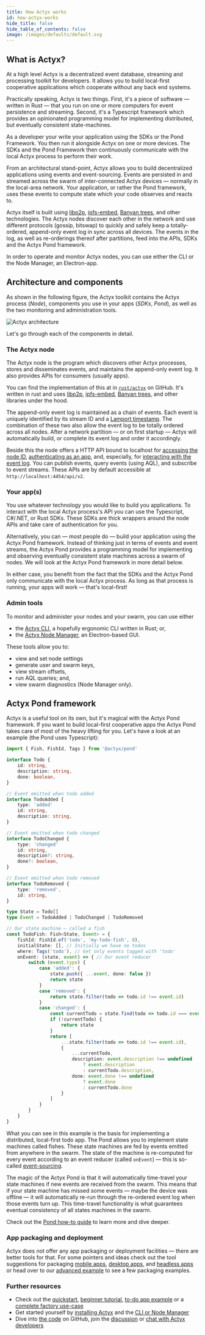 ```yaml
---
title: How Actyx works
id: how-actyx-works
hide_title: false
hide_table_of_contents: false
image: /images/defaults/default.svg
---
```



## What is Actyx?

At a high level Actyx is a decentralized event database, streaming and processing toolkit for developers.
It allows you to build local-first cooperative applications which cooperate without any back end systems.

Practically speaking, Actyx is two things.
First, it's a piece of software — written in Rust — that you run on one or more computers for event persistence and streaming.
Second, it's a Typescript framework which provides an opinionated programming model for implementing distributed, but eventually consistent state-machines.

As a developer your write your application using the SDKs or the Pond Framework.
You then run it alongside Actyx on one or more devices.
The SDKs and the Pond Framework then continuously communicate with the local Actyx process to perform their work.

From an architectural stand-point, Actyx allows you to build decentralized applications using events and event-sourcing.
Events are persisted in and streamed across the swarm of inter-connected Actyx devices — normally in the local-area network.
Your application, or rather the Pond framework, uses these events to compute state which your code observes and reacts to.

Actyx itself is built using [libp2p](https://github.com/libp2p), [ipfs-embed](https://github.com/ipfs-rust/ipfs-embed), 
[Banyan trees](https://github.com/Actyx/banyan), and other technologies.
The Actyx nodes discover each other in the network and use different protocols (gossip, bitswap) to quickly and safely 
keep a totally-ordered, append-only event log in sync across all devices.
The events in the log, as well as re-orderings thereof after partitions, feed into the APIs, SDKs and the Actyx Pond framework.

In order to operate and monitor Actyx nodes, you can use either the CLI or the Node Manager, an Electron-app.

## Architecture and components

As shown in the following figure, the Actyx toolkit contains the Actyx process (_Node_), components you use in your apps (_SDKs_, _Pond_), as 
well as the two monitoring and administration tools.

![Actyx architecture](../../static/images/conceptual/how-actyx-works/how-it-works.svg)

Let's go through each of the components in detail.

### The Actyx node

The Actyx node is the program which discovers other Actyx processes, stores and disseminates events, 
and maintains the append-only event log. It also provides APIs for consumers (usually apps).

You can find the implementation of this at in [`rust/actyx`](https://github.com/Actyx/Actyx/tree/master/rust/actyx) 
on GitHub.
It's written in rust and uses [libp2p](https://github.com/libp2p), [ipfs-embed](https://github.com/ipfs-rust/ipfs-embed), 
[Banyan trees](https://github.com/Actyx/banyan), and other libraries under the hood.

The append-only event log is maintained as a chain of events. Each event is uniquely identified
by its stream ID and a [Lamport timestamp](https://en.wikipedia.org/wiki/Lamport_timestamp). The combination
of these two also allow the event log to be totally ordered across all nodes. After a network partition — or on 
first startup — Actyx will automatically build, or complete its event log and order it accordingly.

Beside this the node offers a HTTP API bound to localhost for [accessing the node ID](../reference/node-api.mdx), 
[authenticating as an app](../reference/auth-api.mdx), and, especially, for 
[interacting with the event log](../reference/events-api.mdx). You can publish events, query events (using AQL), 
and subscribe to event streams. These APIs are by default accessible at `http://localhost:4454/api/v2`.

### Your app(s)

You use whatever technology you would like to build you applications. To interact with the local 
Actyx process's API you can use the Typescript, C#/.NET, or Rust SDKs. These SDKs are thick wrappers 
around the node APIs and take care of authentication for you.

Alternatively, you can — most people do — build your application using the Actyx Pond framework. Instead 
of thinking just in terms of events and event streams, the Actyx Pond provides a programming model for 
implementing and observing eventually consistent state machines across a swarm of nodes. We will look at the 
Actyx Pond framework in more detail below.

In either case, you benefit from the fact that the SDKs and the Actyx Pond only communicate with the local 
Actyx process. As long as that process is running, your apps will work — that's local-first!

### Admin tools

To monitor and administer your nodes and your swarm, you can use either

- the [Actyx CLI](../reference/cli/overview.md), a hopefully ergonomic CLI written in Rust; or,
- the [Actyx Node Manager](../reference/node-manager.mdx), an Electron-based GUI.

These tools allow you to:

- view and set node settings
- generate user and swarm keys,
- view stream offsets,
- run AQL queries; and,
- view swarm diagnostics (Node Manager only).


## Actyx Pond framework

Actyx is a useful tool on its own, but it's magical with the Actyx Pond framework. If you want to build 
local-first cooperative apps the Actyx Pond takes care of most of the heavy lifting for you. Let's have a 
look at an example (the Pond uses Typescript):

```ts
import { Fish, FishId, Tags } from '@actyx/pond'

interface Todo {
    id: string,
    description: string,
    done: boolean,
}

// Event emitted when todo added
interface TodoAdded {
    type: 'added'
    id: string,
    description: string,
}

// Event emitted when todo changed
interface TodoChanged {
    type: 'changed'
    id: string,
    description?: string,
    done?: boolean,
}

// Event emitted when todo removed
interface TodoRemoved {
    type: 'removed',
    id: string,
}

type State = Todo[]
type Event = TodoAdded | TodoChanged | TodoRemoved

// Our state machine — called a fish
const TodoFish: Fish<State, Event> = {
    fishId: FishId.of('todo', 'my-todo-fish', 0),
    initialState: [], // Initially we have no todos
    where: Tags('todo'), // Get only events tagged with 'todo'
    onEvent: (state, event) => { // Our event reducer
        switch (event.type) {
            case 'added': {
                state.push({ ...event, done: false })
                return state
            }
            case 'removed': {
                return state.filter(todo => todo.id !== event.id)
            }
            case 'changed': {
                const currentTodo = state.find(todo => todo.id === event.id)
                if (!currentTodo) {
                    return state
                }
                return [
                    ...state.filter(todo => todo.id !== event.id),
                    {
                        ...currentTodo,
                        description: event.description !== undefined
                            ? event.description
                            : currentTodo.description,
                        done: event.done !== undefined
                            ? event.done
                            : currentTodo.done
                    }
                ]
            }
        }
    }
}
```

What you can see in this example is the basis for implementing a distributed, local-first todo 
app. The Pond allows you to implement state machines called fishes. These state machines are fed by
events emitted from anywhere in the swarm. The state of the machine is re-computed for every event
according to an event reducer (called `onEvent`) — this is so-called
[event-sourcing](https://martinfowler.com/eaaDev/EventSourcing.html).

The magic of the Actyx Pond is that it will automatically time-travel your state machines if new 
events are received from the swarm. This means that if your state machine has missed some events 
— maybe the device was offline — it will automatically re-run through the re-ordered event log when 
those events turn up. This time-travel functionality is what guarantees eventual consistency of all states machines 
in the swarm.

Check out the [Pond how-to guide](../how-to/actyx-pond/introduction.mdx) to learn more and dive deeper.

### App packaging and deployment

Actyx does not offer any app packaging or deployment facilities — there are better tools for that. 
For some pointers and ideas check out the tool suggestions for packaging [mobile apps](../how-to/packaging/mobile-apps.mdx),
[desktop apps](../how-to/packaging/desktop-apps.mdx), and [headless apps](../how-to/packaging/headless-apps.mdx) or head over to our [advanced example](../tutorials/advanced-tutorial/packaging.mdx) to see a few packaging examples.

### Further resources

- Check out the [quickstart](../tutorials/quickstart.mdx), [beginner tutorial](../tutorials/chat.mdx), 
  [to-do app example](https://github.com/actyx-contrib/todo-react) or a 
  [complete factory use-case](../tutorials/advanced-tutorial/introduction.mdx)
- Get started yourself by [installing Actyx](../how-to/local-development/install-actyx.mdx) 
  and the [CLI or Node Manager](../how-to/local-development/install-cli-node-manager.mdx)
- Dive into [the code](https://github.com/actyx/actyx) on GitHub, join the [discussion](https://community.actyx.com/) 
  or [chat with Actyx developers](https://discord.gg/262yJhc)

